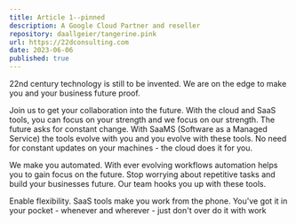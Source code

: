 ```yaml
---
title: Article 1--pinned
description: A Google Cloud Partner and reseller
repository: daallgeier/tangerine.pink
url: https://22dconsulting.com
date: 2023-06-06
published: true
---
```



22nd century technology is still to be invented.  We are on the edge to make you and your business future proof.  

Join us to get your collaboration into the future.  With the cloud and SaaS tools, you can focus on your strength and we focus on our strength.  The future asks for constant change.  With SaaMS (Software as a Managed Service) the tools evolve with you and you evolve with these tools.  No need for constant updates on your machines - the cloud does it for you.  

We make you automated.  With ever evolving workflows automation helps you to gain focus on the future.  Stop worrying about repetitive tasks and build your businesses future.  Our team hooks you up with these tools.  

Enable flexibility.  SaaS tools make you work from the phone.  You've got it in your pocket - whenever and wherever - just don't over do it with work

